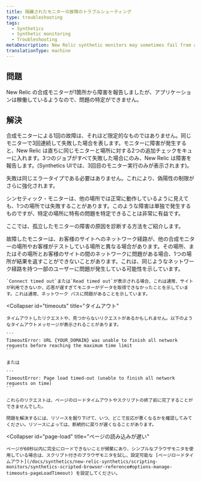 ```yaml
---
title: 隔離されたモニターの故障のトラブルシューティング
type: troubleshooting
tags:
  - Synthetics
  - Synthetic monitoring
  - Troubleshooting
metaDescription: New Relic synthetic monitors may sometimes fail from a single location. Identify issues specific to a particular location to help troubleshoot.
translationType: machine
---
```


## 問題

New Relic の合成モニターが1箇所から障害を報告しましたが、アプリケーションは稼働しているようなので、問題の特定ができません。

## 解決

合成モニターによる1回の故障は、それほど限定的なものではありません。同じモニターで3回連続して失敗した場合を表します。モニターに障害が発生すると、New Relic は直ちに同じモニターと場所に対する2つの追加チェックをキューに入れます。3つのジョブがすべて失敗した場合にのみ、New Relic は障害を報告します。(Synthetics UIでは、3回目のモニター実行のみが表示されます)。

失敗は同じエラータイプである必要はありません。これにより、偽陽性の制限がさらに強化されます。

シンセティック・モニターは、他の場所では正常に動作しているように見えても、1つの場所では失敗することがあります。このような障害は単独で発生するものですが、特定の場所に特有の問題を特定できることは非常に有益です。

ここでは、孤立したモニターの障害の原因を診断する方法をご紹介します。

<CollapserGroup>
  <Collapser
    id="network-path"
    title="ネットワークパス"
  >
    故障したモニターは、お客様のサイトへのネットワーク経路が、他の合成モニターの場所やお客様がテストしている場所と異なる場合があります。その場所、またはその場所とお客様のサイトの間のネットワークに問題がある場合、1つの場所が結果を返すことができないことがあります。これは、同じようなネットワーク経路を持つ一部のユーザーに問題が発生している可能性を示しています。

    `Connect timed out`または`Read timed out`が表示される場合、これは通常、サイトが利用できないか、応答が遅すぎてモニターがデータを取得できなかったことを示しています。これは通常、ネットワーク パスに問題があることを示しています。
  </Collapser>

  <Collapser
    id="timeouts"
    title="タイムアウト"
  >
    タイムアウトしたリクエストや、見つからないリクエストがあるかもしれません。以下のようなタイムアウトメッセージが表示されることがあります。

    ```
    TimeoutError: URL {YOUR_DOMAIN} was unable to finish all network requests before reaching the maximum time limit
    ```

    または

    ```
    TimeoutError: Page load timed-out (unable to finish all network requests on time)
    ```

    これらのリクエストは、ページのロードタイムアウトやスクリプトの終了前に完了することができませんでした。

    問題を解決するには、リソースを掘り下げて、いつ、どこで反応が悪くなるかを確認してみてください。リソースによっては、断続的に戻りが遅くなることがあります。
  </Collapser>

  <Collapser
    id="page-load"
    title="ページの読み込みが遅い"
  >
    ページが60秒以内に完全にロードできないことが頻繁にあり、シンプルなブラウザモニタを使用している場合は、スクリプト付きのブラウザモニタを試し、設定可能な [ページロードタイムアウト](/docs/synthetics/new-relic-synthetics/scripting-monitors/synthetics-scripted-browser-reference#options-manage-timeouts-pageLoadTimeout) を設定してください。
  </Collapser>
</CollapserGroup>